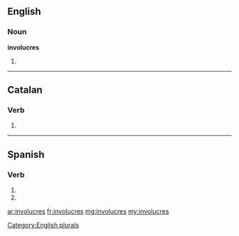==English==

===Noun===
'''involucres'''

# {{plural of|involucre}}

[[Category:English plurals]]

----

==Catalan==

===Verb===
{{head|ca|verb form}}

# {{ca-verb form of|p=2|n=sg|t=pres|m=ind|involucrar}}

----

==Spanish==

===Verb===
{{es-verb-form|involucrar}}

# {{es-verb form of|ending=ar|mood=imperative|sense=negative|pers=2|formal=no|number=singular|[[involucrar]]}}
# {{es-verb form of|ending=ar|mood=subjunctive|tense=present|pers=2|formal=no|number=singular|[[involucrar]]}}

[[ar:involucres]]
[[fr:involucres]]
[[mg:involucres]]
[[my:involucres]]